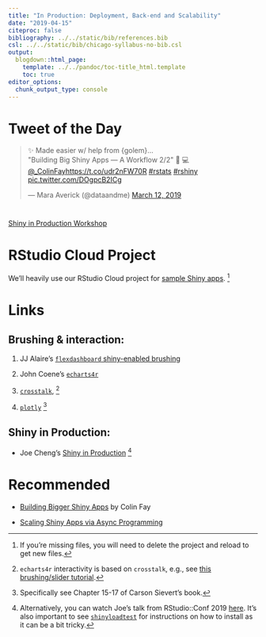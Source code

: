 ```yaml
---
title: "In Production: Deployment, Back-end and Scalability"
date: "2019-04-15"
citeproc: false
bibliography: ../../static/bib/references.bib
csl: ../../static/bib/chicago-syllabus-no-bib.csl
output:
  blogdown::html_page:
    template: ../../pandoc/toc-title_html.template
    toc: true
editor_options: 
  chunk_output_type: console
---
```


# Tweet of the Day

<blockquote class="twitter-tweet" data-lang="en"><p lang="en" dir="ltr">✨ Made easier w/ help from {golem}…<br>&quot;Building Big Shiny Apps — A Workflow 2/2&quot; 👨
💻 <a href="https://twitter.com/_ColinFay?ref_src=twsrc%5Etfw">@_ColinFay</a><a href="https://t.co/udr2nFW70R">https://t.co/udr2nFW70R</a> <a href="https://twitter.com/hashtag/rstats?src=hash&amp;ref_src=twsrc%5Etfw">#rstats</a> <a href="https://twitter.com/hashtag/rshiny?src=hash&amp;ref_src=twsrc%5Etfw">#rshiny</a> <a href="https://t.co/DOgpcB2ICg">pic.twitter.com/DOgpcB2ICg</a></p>&mdash; Mara Averick (@dataandme) <a href="https://twitter.com/dataandme/status/1105453898603642880?ref_src=twsrc%5Etfw">March 12, 2019</a></blockquote>
<script async src="https://platform.twitter.com/widgets.js" charset="utf-8"></script>

#

[Shiny in Production Workshop](https://kellobri.github.io/shiny-prod-book/devops-philosophy-tooling.html)

# RStudio Cloud Project

We'll heavily use our RStudio Cloud project for [sample Shiny apps](https://rstudio.cloud/spaces/7976/project/256282). ^[If you're missing files, you will need to delete the project and reload to get new files.]

# Links

## Brushing & interaction:

1. JJ Alaire's [`flexdashboard` shiny-enabled brushing](https://jjallaire.shinyapps.io/shiny-ggplot2-brushing/)

2. John Coene's [`echarts4r`](https://echarts4r.john-coene.com/articles/shiny.html)

3. [`crosstalk`](https://rstudio.github.io/crosstalk/using.html), ^[`echarts4r` interactivity is based on `crosstalk`, e.g., see [this brushing/slider tutorial](https://echarts4r.john-coene.com/articles/brush.html).] 

4. [`plotly`](https://plotly-r.com/linking-views-with-shiny.html) ^[Specifically see Chapter 15-17 of Carson Sievert's book.]

## Shiny in Production:

- Joe Cheng's [Shiny in Production](https://speakerdeck.com/jcheng5/shiny-in-production) ^[Alternatively, you can watch Joe's talk from RStudio::Conf 2019 [here](https://resources.rstudio.com/rstudio-conf-2019/shiny-in-production-principles-practices-and-tools-joe-cheng). It's also important to see [`shinyloadtest`](https://rstudio.github.io/shinyloadtest/) for instructions on how to install as it can be a bit tricky.]

# Recommended

- [Building Bigger Shiny Apps](https://thinkr-open.github.io/building-shiny-apps-workflow/) by Colin Fay

- [Scaling Shiny Apps via Async Programming](https://github.com/rstudio/webinars/blob/master/56-scaling-shiny-apps/Scaling%20Shiny%20apps%20with%20async%20programming.pdf)



